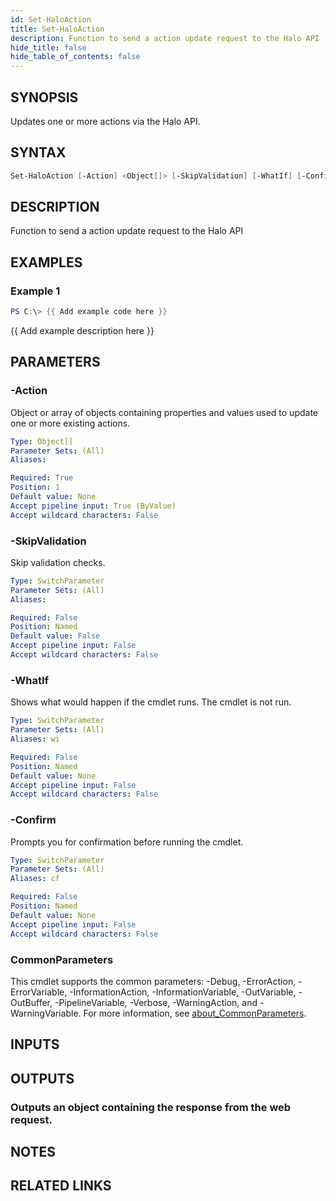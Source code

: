 ```yaml
---
id: Set-HaloAction
title: Set-HaloAction
description: Function to send a action update request to the Halo API
hide_title: false
hide_table_of_contents: false
---
```


## SYNOPSIS

Updates one or more actions via the Halo API.

## SYNTAX

```powershell
Set-HaloAction [-Action] <Object[]> [-SkipValidation] [-WhatIf] [-Confirm] [<CommonParameters>]
```

## DESCRIPTION

Function to send a action update request to the Halo API

## EXAMPLES

### Example 1

```powershell
PS C:\> {{ Add example code here }}
```

{{ Add example description here }}

## PARAMETERS

### -Action

Object or array of objects containing properties and values used to update one or more existing actions.

```yaml
Type: Object[]
Parameter Sets: (All)
Aliases:

Required: True
Position: 1
Default value: None
Accept pipeline input: True (ByValue)
Accept wildcard characters: False
```

### -SkipValidation

Skip validation checks.

```yaml
Type: SwitchParameter
Parameter Sets: (All)
Aliases:

Required: False
Position: Named
Default value: False
Accept pipeline input: False
Accept wildcard characters: False
```

### -WhatIf

Shows what would happen if the cmdlet runs.
The cmdlet is not run.

```yaml
Type: SwitchParameter
Parameter Sets: (All)
Aliases: wi

Required: False
Position: Named
Default value: None
Accept pipeline input: False
Accept wildcard characters: False
```

### -Confirm

Prompts you for confirmation before running the cmdlet.

```yaml
Type: SwitchParameter
Parameter Sets: (All)
Aliases: cf

Required: False
Position: Named
Default value: None
Accept pipeline input: False
Accept wildcard characters: False
```

### CommonParameters

This cmdlet supports the common parameters: -Debug, -ErrorAction, -ErrorVariable, -InformationAction, -InformationVariable, -OutVariable, -OutBuffer, -PipelineVariable, -Verbose, -WarningAction, and -WarningVariable. For more information, see [about_CommonParameters](http://go.microsoft.com/fwlink/?LinkID=113216).

## INPUTS

## OUTPUTS

### Outputs an object containing the response from the web request.

## NOTES

## RELATED LINKS
